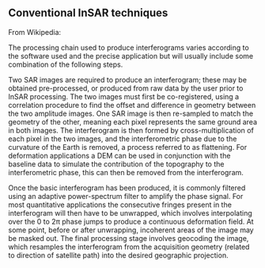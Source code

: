 ## Conventional InSAR techniques

From Wikipedia:

The processing chain used to produce interferograms varies according to the software used and the precise application but will usually include some combination of the following steps.

Two SAR images are required to produce an interferogram; these may be obtained pre-processed, or produced from raw data by the user prior to InSAR processing. The two images must first be co-registered, using a correlation procedure to find the offset and difference in geometry between the two amplitude images. One SAR image is then re-sampled to match the geometry of the other, meaning each pixel represents the same ground area in both images. The interferogram is then formed by cross-multiplication of each pixel in the two images, and the interferometric phase due to the curvature of the Earth is removed, a process referred to as flattening. For deformation applications a DEM can be used in conjunction with the baseline data to simulate the contribution of the topography to the interferometric phase, this can then be removed from the interferogram.

Once the basic interferogram has been produced, it is commonly filtered using an adaptive power-spectrum filter to amplify the phase signal. For most quantitative applications the consecutive fringes present in the interferogram will then have to be unwrapped, which involves interpolating over the 0 to 2π phase jumps to produce a continuous deformation field. At some point, before or after unwrapping, incoherent areas of the image may be masked out. The final processing stage involves geocoding the image, which resamples the interferogram from the acquisition geometry (related to direction of satellite path) into the desired geographic projection.

